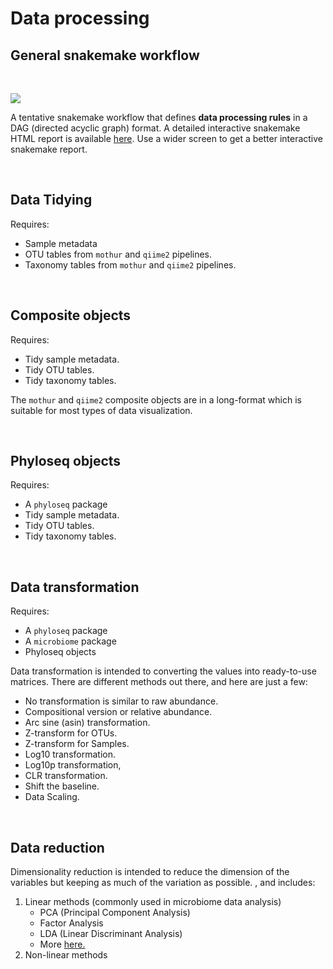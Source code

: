 # Data processing

## General snakemake workflow 

<br>

![](dags/rulegraph.svg)

A tentative snakemake workflow that defines **data processing rules** in a DAG (directed acyclic graph) format. 
A detailed interactive snakemake HTML report is available [here](https://complexdatainsights.com/imap/imap-data-processing/report.html). Use a wider screen to get a better interactive snakemake report.

<br>

## Data Tidying
Requires:

- Sample metadata
- OTU tables from `mothur` and `qiime2` pipelines.
- Taxonomy tables from `mothur` and `qiime2` pipelines.

<br>

## Composite objects

Requires:

- Tidy sample metadata.
- Tidy OTU tables.
- Tidy taxonomy tables.

The `mothur` and `qiime2` composite objects are in a long-format which is suitable for most types of data visualization.

<br>

## Phyloseq objects
Requires:

- A `phyloseq` package
- Tidy sample metadata.
- Tidy OTU tables.
- Tidy taxonomy tables.

<br>

## Data transformation
Requires:

- A `phyloseq` package
- A `microbiome` package
- Phyloseq objects

Data transformation is intended to converting the values into ready-to-use matrices. 
There are different methods out there, and here are just a few:

- No transformation is similar to raw abundance.
- Compositional version or relative abundance.
- Arc sine (asin) transformation.
- Z-transform for OTUs.
- Z-transform for Samples.
- Log10 transformation.
- Log10p transformation,
- CLR transformation.
- Shift the baseline.
- Data Scaling.

<br>

## Data reduction
Dimensionality reduction is intended to reduce the dimension of the variables but keeping as much of the variation as possible. , and includes: 

1. Linear methods (commonly used in microbiome data analysis)
    - PCA (Principal Component Analysis)
    - Factor Analysis
    - LDA (Linear Discriminant Analysis)
    - More [here.](https://towardsdatascience.com/dimensionality-reduction-for-machine-learning-80a46c2ebb7e)
2. Non-linear methods
